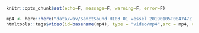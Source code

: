 ```r
knitr::opts_chunk$set(echo=F, message=F, warning=F, error=F)
```

```r
mp4 <- here::here("data/wav/SanctSound_HI03_01_vessel_20190105T084747Z_3s.mp4")
htmltools::tags$video(id=basename(mp4), type = "video/mp4",src = mp4, controls = "controls")
```
